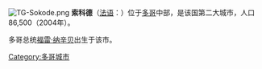 {{Unreferenced|time=2022-01-13T17:28:06+00:00}}
[[File:TG-Sokode.png|right]]
'''索科德'''（[[法语|法语]]：'''{{lang|fr|Sokodé}}'''）位于[[多哥|多哥]]中部，是该国第二大城市，人口86,500（2004年）。

多哥总统[[福雷·纳辛贝|福雷·纳辛贝]]出生于该市。

{{coord|display=title}}
{{togo-geo-stub}}

[[Category:多哥城市|Category:多哥城市]]